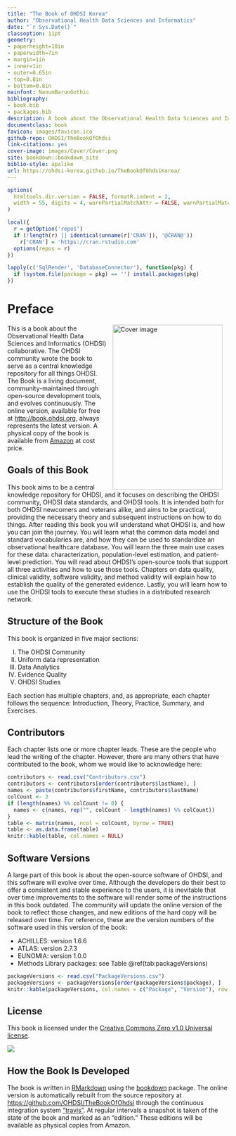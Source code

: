 ```yaml
--- 
title: "The Book of OHDSI Korea"
author: "Observational Health Data Sciences and Informatics"
date: "`r Sys.Date()`"
classoption: 11pt      
geometry:
- paperheight=10in 
- paperwidth=7in
- margin=1in
- inner=1in
- outer=0.65in
- top=0.8in
- bottom=0.8in
mainfont: NanumBarunGothic
bibliography:
- book.bib
- packages.bib
description: A book about the Observational Health Data Sciences and Informatics (OHDSI). It described the OHDSI community, open standards and open source software.
documentclass: book
favicon: images/favicon.ico
github-repo: OHDSI/TheBookOfOhdsi
link-citations: yes
cover-image: images/Cover/Cover.png
site: bookdown::bookdown_site
biblio-style: apalike
url: https://ohdsi-korea.github.io/TheBookOfOhdsiKorea/
---
```


```r
options(
  htmltools.dir.version = FALSE, formatR.indent = 2,
  width = 55, digits = 4, warnPartialMatchAttr = FALSE, warnPartialMatchDollar = FALSE
)

local({
  r = getOption('repos')
  if (!length(r) || identical(unname(r['CRAN']), '@CRAN@'))
    r['CRAN'] = 'https://cran.rstudio.com' 
  options(repos = r)
})

lapply(c('SqlRender', 'DatabaseConnector'), function(pkg) {
  if (system.file(package = pkg) == '') install.packages(pkg)
})
```

# Preface {-}

<img src="images/Cover/Cover.png" width="250" height="375" alt="Cover image" align="right" style="margin: 0 1em 0 1em" /> This is a book about the Observational Health Data Sciences and Informatics (OHDSI) collaborative. The OHDSI community wrote the book to serve as a central knowledge repository for all things OHDSI. The Book is a living document, community-maintained through open-source development tools, and evolves continuously. The online version, available for free at [http://book.ohdsi.org](http://book.ohdsi.org), always represents the latest version. A physical copy of the book is available from [Amazon](https://www.amazon.com/OHDSI-Observational-Health-Sciences-Informatics/dp/1088855199) at cost price.

## Goals of this Book {-}

This book aims to be a central knowledge repository for OHDSI, and it focuses on describing the OHDSI community, OHDSI data standards, and OHDSI tools. It is intended both for both OHDSI newcomers and veterans alike, and aims to be practical, providing the necessary theory and subsequent instructions on how to do things. After reading this book you will understand what OHDSI is, and how you can join the journey. You will learn what the common data model and standard vocabularies are, and how they can be used to standardize an observational healthcare database. You will learn the three main use cases for these data: characterization, population-level estimation, and patient-level prediction. You will read about OHDSI's open-source tools that support all three activities and how to use those tools. Chapters on data quality, clinical validity, software validity, and method validity will explain how to establish the quality of the generated evidence. Lastly, you will learn how to use the OHDSI tools to execute these studies in a distributed research network.

## Structure of the Book {-}

This book is organized in five major sections: 

I) The OHDSI Community
II) Uniform data representation
III) Data Analytics
IV) Evidence Quality
V) OHDSI Studies

Each section has multiple chapters, and, as appropriate, each chapter follows the sequence: Introduction, Theory, Practice, Summary, and Exercises. 

## Contributors {-}

Each chapter lists one or more chapter leads. These are the people who lead the writing of the chapter. However, there are many others that have contributed to the book, whom we would like to acknowledge here:

```r
contributors <- read.csv("Contributors.csv")
contributors <- contributors[order(contributors$lastName), ]
names <- paste(contributors$firstName, contributors$lastName)
colCount <- 3
if (length(names) %% colCount != 0) {
  names <- c(names, rep("", colCount - length(names) %% colCount))
}
table <- matrix(names, ncol = colCount, byrow = TRUE)
table <- as.data.frame(table)
knitr::kable(table, col.names = NULL)
```

## Software Versions {-}

A large part of this book is about the open-source software of OHDSI, and this software will evolve over time. Although the developers do their best to offer a consistent and stable experience to the users, it is inevitable that over time improvements to the software will render some of the instructions in this book outdated. The community will update the online version of the book to reflect those changes, and new editions of the hard copy will be released over time. For reference, these are the version numbers of the software used in this version of the book:

- ACHILLES: version 1.6.6
- ATLAS: version 2.7.3
- EUNOMIA: version 1.0.0
- Methods Library packages: see Table \@ref(tab:packageVersions)

```r
packageVersions <- read.csv("PackageVersions.csv")
packageVersions <- packageVersions[order(packageVersions$package), ]
knitr::kable(packageVersions, col.names = c("Package", "Version"), row.names = FALSE, booktabs = TRUE, caption = 'Versions of packages in the Methods Library used in this book.')
```

## License {-}

This book is licensed under the [Creative Commons Zero v1.0 Universal license](http://creativecommons.org/publicdomain/zero/1.0/).

![](images/Preface/cc0.png)

## How the Book Is Developed {-}

The book is written in [RMarkdown](https://rmarkdown.rstudio.com) using the [bookdown](https://bookdown.org) package. The online version is automatically rebuilt from the source repository at [https://github.com/OHDSI/TheBookOfOhdsi](https://github.com/OHDSI/TheBookOfOhdsi) through the continuous integration system ["travis"](http://travis-ci.org/). At regular intervals a snapshot is taken of the state of the book and marked as an "edition." These editions will be available as physical copies from Amazon.


